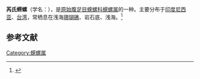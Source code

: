 {{NoteTA|T=zh-hans:芮氏蝾螺; zh-hant:芮氏蠑螺;
|1=zh-hans:芮氏蝾螺; zh-hant:芮氏蠑螺;}}
{{Speciesbox
| name = 芮氏蝾螺
| image = 
| image_width = 
| genus = Turbo
| species = reevei
| authority = Philippi, 1847
}}
'''芮氏蝾螺'''（学名：''{{lang|la|Turbo reevei}}''），是[[原始腹足目|原始腹足目]][[蝾螺科|蝾螺科]][[蝾螺属|蝾螺属]]的一种。主要分布于[[印度尼西亚|印度尼西亚]]、[[台湾|台湾]]，常栖息在浅海[[珊瑚礁|珊瑚礁]]、岩石底、浅海。<ref>{{cite web|url=http://shell.sinica.edu.tw/chinese/shellbase_detail.php?science_no=160|title=国际贝库：芮氏蝾螺|publisher=台湾贝类资料库|accessdate=2009-08-11|archive-date=2016-03-04|archive-url=https://web.archive.org/web/20160304130431/http://shell.sinica.edu.tw/chinese/shellbase_detail.php?science_no=160|dead-url=no}}</ref>

== 参考文献 ==
{{reflist}}
{{Taxonbar|from=Q6799893}}

[[Category:蝾螺属|Category:蝾螺属]]